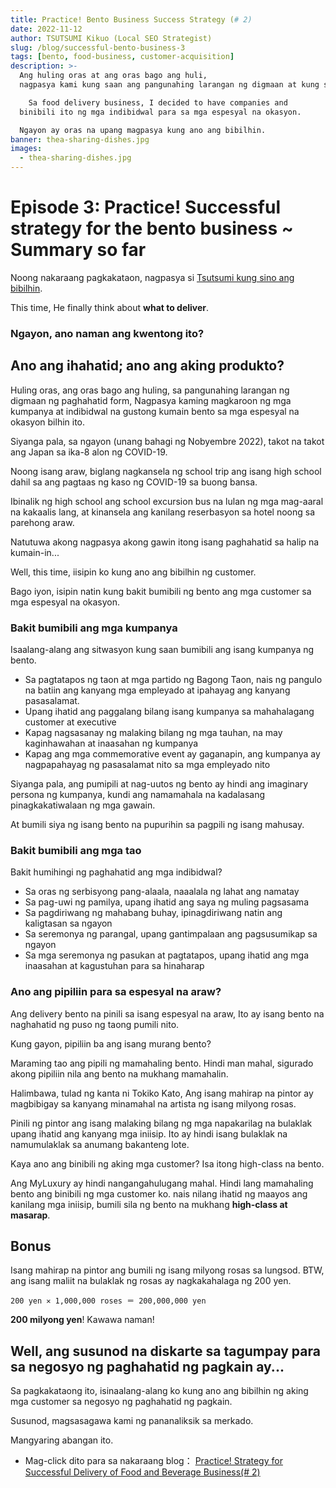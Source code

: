 ```yaml
---
title: Practice! Bento Business Success Strategy (# 2)
date: 2022-11-12
author: TSUTSUMI Kikuo (Local SEO Strategist)
slug: /blog/successful-bento-business-3
tags: [bento, food-business, customer-acquisition]
description: >-
  Ang huling oras at ang oras bago ang huli,
  nagpasya kami kung saan ang pangunahing larangan ng digmaan at kung sino ang magiging customer.

    Sa food delivery business, I decided to have companies and
  binibili ito ng mga indibidwal para sa mga espesyal na okasyon.

  Ngayon ay oras na upang magpasya kung ano ang bibilhin.
banner: thea-sharing-dishes.jpg
images:
  - thea-sharing-dishes.jpg
---
```

# Episode 3: Practice! Successful strategy for the bento business ~ Summary so far

Noong nakaraang pagkakataon, nagpasya si [Tsutsumi kung sino ang bibilhin](/blog/successful-bento-business-2).

This time, He finally think about **what to deliver**.

### Ngayon, ano naman ang kwentong ito?


<AbstractOfStrategicBentoStory />

## Ano ang ihahatid; ano ang aking produkto?

Huling oras, ang oras bago ang huling, sa pangunahing larangan ng digmaan ng paghahatid
form, Nagpasya kaming magkaroon ng mga kumpanya at indibidwal na gustong kumain
bento sa mga espesyal na okasyon bilhin ito.

Siyanga pala, sa ngayon (unang bahagi ng Nobyembre 2022), takot na takot ang Japan sa ika-8 alon ng COVID-19.

Noong isang araw, biglang nagkansela ng school trip ang isang high school dahil sa
ang pagtaas ng kaso ng COVID-19 sa buong bansa.

Ibinalik ng high school ang school excursion bus na lulan ng
mga mag-aaral na kakaalis lang, at kinansela ang kanilang reserbasyon sa hotel noong
sa parehong araw.

Natutuwa akong nagpasya akong gawin itong isang paghahatid sa halip na kumain-in...

Well, this time, iisipin ko kung ano ang bibilhin ng customer.

Bago iyon, isipin natin kung bakit bumibili ng bento ang mga customer
sa mga espesyal na okasyon.

### Bakit bumibili ang mga kumpanya

Isaalang-alang ang sitwasyon kung saan bumibili ang isang kumpanya ng bento.

- Sa pagtatapos ng taon at mga partido ng Bagong Taon, nais ng pangulo na batiin ang kanyang mga empleyado at ipahayag ang kanyang pasasalamat.
- Upang ihatid ang paggalang bilang isang kumpanya sa mahahalagang customer at executive
- Kapag nagsasanay ng malaking bilang ng mga tauhan, na may kaginhawahan at inaasahan ng kumpanya
- Kapag ang mga commemorative event ay gaganapin, ang kumpanya ay nagpapahayag ng pasasalamat nito sa mga empleyado nito

Siyanga pala, ang pumipili at nag-uutos ng bento ay hindi ang
imaginary persona ng kumpanya, kundi ang namamahala na kadalasang
pinagkakatiwalaan ng mga gawain.

At bumili siya ng isang bento na pupurihin sa pagpili ng isang mahusay.

### Bakit bumibili ang mga tao

Bakit humihingi ng paghahatid ang mga indibidwal?

- Sa oras ng serbisyong pang-alaala, naaalala ng lahat ang namatay
- Sa pag-uwi ng pamilya, upang ihatid ang saya ng muling pagsasama
- Sa pagdiriwang ng mahabang buhay, ipinagdiriwang natin ang kaligtasan sa ngayon
- Sa seremonya ng parangal, upang gantimpalaan ang pagsusumikap sa ngayon
- Sa mga seremonya ng pasukan at pagtatapos, upang ihatid ang mga inaasahan at kagustuhan para sa hinaharap

### Ano ang pipiliin para sa espesyal na araw?

Ang delivery bento na pinili sa isang espesyal na araw,
Ito ay isang bento na naghahatid ng puso ng taong pumili nito.

Kung gayon, pipiliin ba ang isang murang bento?

Maraming tao ang pipili ng mamahaling bento.
Hindi man mahal, sigurado akong pipiliin nila ang bento na mukhang mamahalin.

Halimbawa, tulad ng kanta ni Tokiko Kato,
Ang isang mahirap na pintor ay magbibigay sa kanyang minamahal na artista ng isang milyong rosas.

Pinili ng pintor ang isang malaking bilang ng mga napakarilag na bulaklak upang ihatid ang kanyang mga iniisip.
Ito ay hindi isang bulaklak na namumulaklak sa anumang bakanteng lote.

Kaya ano ang binibili ng aking mga customer?
Isa itong high-class na bento.

Ang MyLuxury ay hindi nangangahulugang mahal.
Hindi lang mamahaling bento ang binibili ng mga customer ko.
nais nilang ihatid ng maayos ang kanilang mga iniisip,
bumili sila ng bento na mukhang **high-class at masarap**.

## Bonus

Isang mahirap na pintor ang bumili ng isang milyong rosas sa lungsod.
BTW, ang isang maliit na bulaklak ng rosas ay nagkakahalaga ng 200 yen.

    200 yen ✕ 1,000,000 roses ＝ 200,000,000 yen

**200 milyong yen**! Kawawa naman!

## Well, ang susunod na diskarte sa tagumpay para sa negosyo ng paghahatid ng pagkain ay...

Sa pagkakataong ito, isinaalang-alang ko kung ano ang bibilhin ng aking mga customer sa negosyo ng paghahatid ng pagkain.

Susunod, magsasagawa kami ng pananaliksik sa merkado.

Mangyaring abangan ito.

- Mag-click dito para sa nakaraang blog： [Practice! Strategy for Successful Delivery of Food and Beverage Business(# 2)](/blog/successful-bento-business-2)

<clear/>

